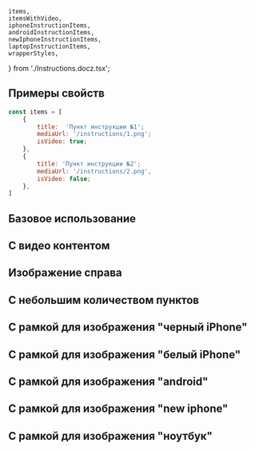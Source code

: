     items,
    itemsWithVideo,
    iphoneInstructionItems,
    androidInstructionItems,
    newIphoneInstructionItems,
    laptopInstructionItems,
    wrapperStyles,
} from './Instructions.docz.tsx';

## Примеры свойств
``` javascript
const items = [
    {
        title:  'Пункт инструкции №1';
        mediaUrl: '/instructions/1.png';
        isVideo: true;
    },
    {
        title: 'Пункт инструкции №2';
        mediaUrl: '/instructions/2.png',
        isVideo: false;
    },
]
```

## Базовое использование

<Playground style={wrapperStyles}>
    <Instructions title="Как подписаться" instructionItems={items} />
</Playground>

## С видео контентом

<Playground style={wrapperStyles}>
    <Instructions title="Как подписаться" instructionItems={itemsWithVideo} />
</Playground>

## Изображение справа

<Playground style={wrapperStyles}>
    <Instructions title="Как подписаться" instructionItems={items} pictureAlign='right' />
</Playground>

## С небольшим количеством пунктов

<Playground style={wrapperStyles}>
    <Instructions title="Как подписаться" instructionItems={[items[0], items[1]]} />
</Playground>

## С рамкой для изображения "черный iPhone"

<Playground style={wrapperStyles}>
    <Instructions title="Как подписаться" instructionItems={iphoneInstructionItems} pictureMask='black-iphone' />
</Playground>

## С рамкой для изображения "белый iPhone"

<Playground style={wrapperStyles}>
    <Instructions title="Как подписаться" instructionItems={iphoneInstructionItems} pictureMask='white-iphone' />
</Playground>

## С рамкой для изображения "android"

<Playground style={wrapperStyles}>
    <Instructions title="Как подписаться" instructionItems={androidInstructionItems} pictureMask='android' />
</Playground>

## С рамкой для изображения "new iphone"

<Playground style={wrapperStyles}>
    <Instructions title="Как подписаться" instructionItems={newIphoneInstructionItems} pictureMask='new-iphone' />
</Playground>

## С рамкой для изображения "ноутбук"

<Playground style={wrapperStyles}>
    <Instructions title="Как подписаться" instructionItems={laptopInstructionItems} pictureMask='laptop' />
</Playground>
